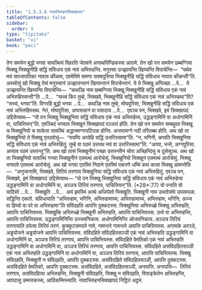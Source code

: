 ```yaml
---
title: "1.5.3.8 नावाभिरुहनसिक्खापद"
tableOfContents: false
sidebar:
  order: 9
type: "tipitaka"
basket: "vi"
book: "paci"
---
```



<DynamicBreadcrumb />

<Division number="186" book="paci">

<Paragraph number="609" book="paci">
तेन समयेन बुद्धो भगवा सावत्थियं विहरति जेतवने अनाथपिण्डिकस्स आरामे. तेन खो पन समयेन छब्बग्गिया भिक्खू भिक्खुनीहि सद्धिं संविधाय एकं नावं अभिरुहन्ति. मनुस्सा उज्झायन्ति खिय्यन्ति विपाचेन्ति—  “यथेव मयं सपजापतिका नावाय कीळाम, एवमेविमे समणा सक्यपुत्तिया भिक्खुनीहि सद्धिं संविधाय नावाय कीळन्ती”ति.
</Paragraph>

<Paragraph number="610" book="paci">
अस्सोसुं खो भिक्खू तेसं मनुस्सानं उज्झायन्तानं खिय्यन्तानं विपाचेन्तानं. ये ते भिक्खू अप्पिच्छा …पे…  ते उज्झायन्ति खिय्यन्ति विपाचेन्ति—  “कथञ्हि नाम छब्बग्गिया भिक्खू भिक्खुनीहि सद्धिं संविधाय एकं नावं अभिरुहिस्सन्ती”ति …पे…  “सच्चं किर तुम्हे, भिक्खवे, भिक्खुनीहि सद्धिं संविधाय एकं नावं अभिरुहथा”ति? “सच्चं, भगवा”ति. विगरहि बुद्धो भगवा …पे…  कथञ्हि नाम तुम्हे, मोघपुरिसा, भिक्खुनीहि सद्धिं संविधाय एकं नावं अभिरुहिस्सथ. नेतं, मोघपुरिसा, अप्पसन्नानं वा पसादाय …पे…  एवञ्च पन, भिक्खवे, इमं सिक्खापदं उद्दिसेय्याथ—
</Paragraph>

<Paragraph number="611" book="paci">
<Emphasis>“यो पन भिक्खु भिक्खुनिया सद्धिं संविधाय एकं नावं अभिरुहेय्य, उद्धङ्गामिनिं वा अधोगामिनिं</Emphasis> <Emphasis>वा, पाचित्तियन्”</Emphasis>ति.
</Paragraph>

<Paragraph number="612" book="paci">
एवञ्चिदं भगवता भिक्खूनं सिक्खापदं पञ्ञत्तं होति.
</Paragraph>

</Division>
<Division number="187" book="paci">

<Paragraph number="613" book="paci">
तेन खो पन समयेन सम्बहुला भिक्खू च भिक्खुनियो च साकेता सावत्थिं अद्धानमग्गप्पटिपन्ना होन्ति. अन्तरामग्गे नदी तरितब्बा होति. अथ खो ता भिक्खुनियो ते भिक्खू एतदवोचुं—  “मयम्पि अय्येहि सद्धिं उत्तरिस्सामा”ति. “न, भगिनी, कप्पति भिक्खुनिया सद्धिं संविधाय एकं नावं अभिरुहितुं; तुम्हे वा पठमं उत्तरथ मयं वा उत्तरिस्सामा”ति. “अय्या, भन्ते, अग्गपुरिसा. अय्याव पठमं उत्तरन्तू”ति. अथ खो तासं भिक्खुनीनं पच्छा उत्तरन्तीनं चोरा अच्छिन्दिंसु च दूसेसुञ्च. अथ खो ता भिक्खुनियो सावत्थिं गन्त्वा भिक्खुनीनं एतमत्थं आरोचेसुं. भिक्खुनियो भिक्खूनं एतमत्थं आरोचेसुं. भिक्खू भगवतो एतमत्थं आरोचेसुं.
</Paragraph>

<Paragraph number="614" book="paci">
अथ खो भगवा एतस्मिं निदाने एतस्मिं पकरणे धम्मिं कथं कत्वा भिक्खू आमन्तेसि—  “अनुजानामि, भिक्खवे, तिरियं तरणाय भिक्खुनिया सद्धिं संविधाय एकं नावं अभिरुहितुं. एवञ्च पन, भिक्खवे, इमं सिक्खापदं उद्दिसेय्याथ—
</Paragraph>

</Division>
<Division number="188" book="paci">

<Paragraph number="615" book="paci">
<Emphasis>“यो पन भिक्खु भिक्खुनिया सद्धिं संविधाय एकं नावं अभिरुहेय्य उद्धङ्गामिनिं वा अधोगामिनिं वा, अञ्ञत्र तिरियं तरणाय, पाचित्तियन्”</Emphasis>ति. (*28*:<Emphasis>77</Emphasis>)
</Paragraph>

</Division>
<Division number="189" book="paci">

<Paragraph number="616" book="paci">
<Emphasis>यो पना</Emphasis>ति यो यादिसो …पे…  <Emphasis>भिक्खू</Emphasis>ति …पे…  अयं इमस्मिं अत्थे अधिप्पेतो भिक्खूति.
</Paragraph>

<Paragraph number="617" book="paci">
<Emphasis>भिक्खुनी</Emphasis> नाम उभतोसंघे उपसम्पन्ना.
</Paragraph>

<Paragraph number="618" book="paci">
<Emphasis>सद्धिन्</Emphasis>ति एकतो.
</Paragraph>

<Paragraph number="619" book="paci">
<Emphasis>संविधाया</Emphasis>ति “अभिरुहाम, भगिनि, अभिरुहामाय्य; अभिरुहामाय्य, अभिरुहाम, भगिनि; अज्ज वा हिय्यो वा परे वा अभिरुहामा”ति संविदहति आपत्ति दुक्कटस्स.
</Paragraph>

<Paragraph number="620" book="paci">
भिक्खुनिया अभिरुळ्हे भिक्खु अभिरुहति, आपत्ति पाचित्तियस्स. भिक्खुम्हि अभिरुळ्हे भिक्खुनी अभिरुहति, आपत्ति पाचित्तियस्स. उभो वा अभिरुहन्ति, आपत्ति पाचित्तियस्स.
</Paragraph>

<Paragraph number="621" book="paci">
<Emphasis>उद्धङ्गामिनिन्</Emphasis>ति उज्जवनिकाय.
</Paragraph>

<Paragraph number="622" book="paci">
<Emphasis>अधोगामिनिन्</Emphasis>ति ओजवनिकाय.
</Paragraph>

<Paragraph number="623" book="paci">
<Emphasis>अञ्ञत्र तिरियं तरणाया</Emphasis>ति ठपेत्वा तिरियं तरणं.
</Paragraph>

<Paragraph number="624" book="paci">
कुक्कुटसम्पाते गामे, गामन्तरे गामन्तरे आपत्ति पाचित्तियस्स. अगामके अरञ्ञे, अड्ढयोजने अड्ढयोजने आपत्ति पाचित्तियस्स.
</Paragraph>

</Division>
<Division number="190" book="paci">

<Paragraph number="625" book="paci">
संविदहिते संविदहितसञ्ञी एकं नावं अभिरुहति उद्धङ्गामिनिं वा अधोगामिनिं वा, अञ्ञत्र तिरियं तरणाय, आपत्ति पाचित्तियस्स. संविदहिते वेमतिको एकं नावं अभिरुहति उद्धङ्गामिनिं वा अधोगामिनिं वा, अञ्ञत्र तिरियं तरणाय, आपत्ति पाचित्तियस्स. संविदहिते असंविदहितसञ्ञी एकं नावं अभिरुहति उद्धङ्गामिनिं वा अधोगामिनिं वा, अञ्ञत्र तिरियं तरणाय, आपत्ति पाचित्तियस्स.
</Paragraph>

<Paragraph number="626" book="paci">
भिक्खु संविदहति, भिक्खुनी न संविदहति, आपत्ति दुक्कटस्स. असंविदहिते संविदहितसञ्ञी, आपत्ति दुक्कटस्स. असंविदहिते वेमतिको, आपत्ति दुक्कटस्स. असंविदहिते, असंविदहितसञ्ञी, अनापत्ति.
</Paragraph>

</Division>
<Division number="191" book="paci">

<Paragraph number="627" book="paci">
अनापत्ति—  तिरियं तरणाय, असंविदहित्वा अभिरुहन्ति, भिक्खुनी संविदहति, भिक्खु न संविदहति, विसङ्केतेन अभिरुहन्ति, आपदासु उम्मत्तकस्स, आदिकम्मिस्साति.

</Paragraph>
</Division>

<Paragraph number="628" type="center" book="paci">
नावाभिरुहनसिक्खापदं निट्ठितं अट्ठमं.
</Paragraph>